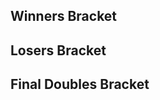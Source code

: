 {{DISPLAYTITLE:Super Smash Sundays 36: ''Melee'' Doubles Bracket}}{{SetGame|melee}}{{tabs static
|name1=Overview
|link1=Super Smash Sundays/36/Melee
|name2=Singles Bracket
|link2=Super Smash Sundays/36/Melee/Singles Bracket
|name3=Doubles Bracket
|link3=Super Smash Sundays/36/Melee/Doubles Bracket
|This=3
}}
==Winners Bracket==
{{32DEDoublesWBracketA
|r1m1t1p1=Reno |r1m1t1p1flag=us
|r1m1t1p2=MikeHaze |r1m1t1p2flag=us |r1m1t1score=W
|r1m1t2p1=Bye |r1m1t2p1flag=
|r1m1t2p2=Bye |r1m1t2p2flag= |r1m1t2score=-
|r1m1win=1

|r1m2t1p1=Sokka |r1m2t1p1flag=us
|r1m2t1p2=cpak |r1m2t1p2flag=us |r1m2t1score=2
|r1m2t2p1=Mr. Bitter |r1m2t2p1flag=us
|r1m2t2p2=Rob |r1m2t2p2flag= |r1m2t2score=0
|r1m2win=1

|r1m3t1p1=HARD |r1m3t1p1flag=us
|r1m3t1p2=2Jar |r1m3t1p2flag=us |r1m3t1score=2
|r1m3t2p1=Redox |r1m3t2p1flag=us
|r1m3t2p2=MossGarden |r1m3t2p2flag=us |r1m3t2score=1
|r1m3win=1
|r1m3t1p1char1= |r1m3t1p1stock1=0 |r1m3t1p2char1= |r1m3t1p2stock1=
|r1m3t2p1char1= |r1m3t2p1stock1= |r1m3t2p2char1= |r1m3t2p2stock1= |r1m3stage1= |r1m3win1=2
|r1m3t1p1char2= |r1m3t1p1stock2= |r1m3t1p2char2= |r1m3t1p2stock2=
|r1m3t2p1char2= |r1m3t2p1stock2=0 |r1m3t2p2char2= |r1m3t2p2stock2= |r1m3stage2= |r1m3win2=1
|r1m3t1p1char3= |r1m3t1p1stock3= |r1m3t1p2char3= |r1m3t1p2stock3=
|r1m3t2p1char3= |r1m3t2p1stock3=0 |r1m3t2p2char3= |r1m3t2p2stock3= |r1m3stage3= |r1m3win3=1

|r1m4t1p1=hdBryan |r1m4t1p1flag=us
|r1m4t1p2=Sergio |r1m4t1p2flag=us |r1m4t1score=2
|r1m4t2p1=floyd23 |r1m4t2p1flag=us
|r1m4t2p2=VWX |r1m4t2p2flag=us |r1m4t2score=0
|r1m4win=1

|r1m5t1p1=PsychoMidget |r1m5t1p1flag=us
|r1m5t1p2=Captain Faceroll |r1m5t1p2flag=us |r1m5t1score=W
|r1m5t2p1=Bye |r1m5t2p1flag=
|r1m5t2p2=Bye |r1m5t2p2flag= |r1m5t2score=-
|r1m5win=1

|r1m6t1p1=T-TOWN |r1m6t1p1flag=us
|r1m6t1p2=Nasty Nate |r1m6t1p2flag=us |r1m6t1score=2
|r1m6t2p1=The D Chong |r1m6t2p1flag=us
|r1m6t2p2=Tung |r1m6t2p2flag=us |r1m6t2score=0
|r1m6win=1

|r1m7t1p1=Zeo |r1m7t1p1flag=us
|r1m7t1p2=EastCoastJeff |r1m7t1p2flag=us |r1m7t1score=W
|r1m7t2p1=Bye |r1m7t2p1flag=
|r1m7t2p2=Bye |r1m7t2p2flag= |r1m7t2score=-
|r1m7win=1

|r1m8t1p1=Mchi |r1m8t1p1flag=us
|r1m8t1p2=DanteFox |r1m8t1p2flag=us |r1m8t1score=2
|r1m8t2p1=Pixo |r1m8t2p1flag=us
|r1m8t2p2=Condor |r1m8t2p2flag=us |r1m8t2score=1
|r1m8win=1

|r1m9t1p1=MacD |r1m9t1p1flag=us
|r1m9t1p2=Tafokints |r1m9t1p2flag=us |r1m9t1score=W
|r1m9t2p1=Bye |r1m9t2p1flag=
|r1m9t2p2=Bye |r1m9t2p2flag= |r1m9t2score=-
|r1m9win=1

|r1m10t1p1=Studmuffin |r1m10t1p1flag=us
|r1m10t1p2=Epic |r1m10t1p2flag=us |r1m10t1score=0
|r1m10t2p1=Baja |r1m10t2p1flag=us
|r1m10t2p2=Fallennova |r1m10t2p2flag=us |r1m10t2score=2
|r1m10win=2

|r1m11t1p1=Kenji |r1m11t1p1flag=us
|r1m11t1p2=Erik |r1m11t1p2flag=us |r1m11t1score=2
|r1m11t2p1=Tonic |r1m11t2p1flag=us
|r1m11t2p2=Neeco |r1m11t2p2flag=us |r1m11t2score=1
|r1m11win=1

|r1m12t1p1=Khepri |r1m12t1p1flag=us
|r1m12t1p2=Wieners |r1m12t1p2flag=us |r1m12t1score=2
|r1m12t2p1=Brgod |r1m12t2p1flag=us
|r1m12t2p2=Ezra |r1m12t2p2flag=us |r1m12t2score=0
|r1m12win=1

|r1m13t1p1=Kira |r1m13t1p1flag=us
|r1m13t1p2=CDK |r1m13t1p2flag=us |r1m13t1score=W
|r1m13t2p1=Bye |r1m13t2p1flag=
|r1m13t2p2=Bye |r1m13t2p2flag= |r1m13t2score=-
|r1m13win=1

|r1m14t1p1=Videowaffles |r1m14t1p1flag=us
|r1m14t1p2=Guntar |r1m14t1p2flag=us |r1m14t1score=2
|r1m14t2p1=TDK |r1m14t2p1flag=us
|r1m14t2p2=ACT1VE |r1m14t2p2flag=us |r1m14t2score=1
|r1m14win=1

|r1m15t1p1=HondaFoo |r1m15t1p1flag=us
|r1m15t1p2=Jace |r1m15t1p2flag=us |r1m15t1score=2
|r1m15t2p1=Zack Fair |r1m15t2p1flag=us
|r1m15t2p2=YVMS |r1m15t2p2flag=us |r1m15t2score=0
|r1m15win=1

|r1m16t1p1=sherigami |r1m16t1p1flag=us
|r1m16t1p2=V$ |r1m16t1p2flag=us |r1m16t1score=2
|r1m16t2p1=Kiki |r1m16t2p1flag=us
|r1m16t2p2=Wheelz |r1m16t2p2flag=us |r1m16t2score=0
|r1m16win=1

|r2m1t1p1=Reno |r2m1t1p1flag=us
|r2m1t1p2=MikeHaze |r2m1t1p2flag=us |r2m1t1score=2
|r2m1t2p1=Sokka |r2m1t2p1flag=us
|r2m1t2p2=cpak |r2m1t2p2flag=us |r2m1t2score=0
|r2m1win=1

|r2m2t1p1=HARD |r2m2t1p1flag=us
|r2m2t1p2=2Jar |r2m2t1p2flag=us |r2m2t1score=0
|r2m2t2p1=hdBryan |r2m2t2p1flag=us
|r2m2t2p2=Sergio |r2m2t2p2flag=us |r2m2t2score=2
|r2m2win=2

|r2m3t1p1=PsychoMidget |r2m3t1p1flag=us
|r2m3t1p2=Captain Faceroll |r2m3t1p2flag=us |r2m3t1score=2
|r2m3t2p1=T-TOWN |r2m3t2p1flag=us
|r2m3t2p2=Nasty Nate |r2m3t2p2flag=us |r2m3t2score=0
|r2m3win=1

|r2m4t1p1=Zeo |r2m4t1p1flag=us
|r2m4t1p2=EastCoastJeff |r2m4t1p2flag=us |r2m4t1score=2
|r2m4t2p1=Mchi |r2m4t2p1flag=us
|r2m4t2p2=DanteFox |r2m4t2p2flag=us |r2m4t2score=0
|r2m4win=1

|r2m5t1p1=MacD |r2m5t1p1flag=us
|r2m5t1p2=Tafokints |r2m5t1p2flag=us |r2m5t1score=2
|r2m5t2p1=Baja |r2m5t2p1flag=us
|r2m5t2p2=Fallennova |r2m5t2p2flag=us |r2m5t2score=0
|r2m5win=1

|r2m6t1p1=Kenji |r2m6t1p1flag=us
|r2m6t1p2=Erik |r2m6t1p2flag=us |r2m6t1score=1
|r2m6t2p1=Khepri |r2m6t2p1flag=us
|r2m6t2p2=Wieners |r2m6t2p2flag=us |r2m6t2score=2
|r2m6win=2

|r2m7t1p1=Kira |r2m7t1p1flag=us
|r2m7t1p2=CDK |r2m7t1p2flag=us |r2m7t1score=2
|r2m7t2p1=Videowaffles |r2m7t2p1flag=us
|r2m7t2p2=Guntar |r2m7t2p2flag=us |r2m7t2score=0
|r2m7win=1

|r2m8t1p1=HondaFoo |r2m8t1p1flag=us
|r2m8t1p2=Jace |r2m8t1p2flag=us |r2m8t1score=2
|r2m8t2p1=sherigami |r2m8t2p1flag=us
|r2m8t2p2=V$ |r2m8t2p2flag=us |r2m8t2score=1
|r2m8win=1

|r3m1t1p1=Reno |r3m1t1p1flag=us
|r3m1t1p2=MikeHaze |r3m1t1p2flag=us |r3m1t1score=2
|r3m1t2p1=hdBryan |r3m1t2p1flag=us
|r3m1t2p2=Sergio |r3m1t2p2flag=us |r3m1t2score=1
|r3m1win=1

|r3m2t1p1=PsychoMidget |r3m2t1p1flag=us
|r3m2t1p2=Captain Faceroll |r3m2t1p2flag=us |r3m2t1score=2
|r3m2t2p1=Zeo |r3m2t2p1flag=us
|r3m2t2p2=EastCoastJeff |r3m2t2p2flag=us |r3m2t2score=0
|r3m2win=1
|r3m2t1p1char1= |r3m2t1p1stock1= |r3m2t1p2char1= |r3m2t1p2stock1=
|r3m2t2p1char1= |r3m2t2p1stock1=0 |r3m2t2p2char1= |r3m2t2p2stock1= |r3m2stage1= |r3m2win1=1
|r3m2t1p1char2= |r3m2t1p1stock2= |r3m2t1p2char2= |r3m2t1p2stock2=
|r3m2t2p1char2= |r3m2t2p1stock2=0 |r3m2t2p2char2= |r3m2t2p2stock2= |r3m2stage2= |r3m2win2=1

|r3m3t1p1=MacD |r3m3t1p1flag=us
|r3m3t1p2=Tafokints |r3m3t1p2flag=us |r3m3t1score=2
|r3m3t2p1=Khepri |r3m3t2p1flag=us
|r3m3t2p2=Wieners |r3m3t2p2flag=us |r3m3t2score=0
|r3m3win=1

|r3m4t1p1=Kira |r3m4t1p1flag=us
|r3m4t1p2=CDK |r3m4t1p2flag=us |r3m4t1score=2
|r3m4t2p1=HondaFoo |r3m4t2p1flag=us
|r3m4t2p2=Jace |r3m4t2p2flag=us |r3m4t2score=1
|r3m4win=1

|r4m1t1p1=Reno |r4m1t1p1flag=us
|r4m1t1p2=MikeHaze |r4m1t1p2flag=us |r4m1t1score=2
|r4m1t2p1=PsychoMidget |r4m1t2p1flag=us
|r4m1t2p2=Captain Faceroll |r4m1t2p2flag=us |r4m1t2score=3
|r4m1win=2

|r4m2t1p1=MacD |r4m2t1p1flag=us
|r4m2t1p2=Tafokints |r4m2t1p2flag=us |r4m2t1score=2
|r4m2t2p1=Kira |r4m2t2p1flag=us
|r4m2t2p2=CDK |r4m2t2p2flag=us |r4m2t2score=3
|r4m2win=2
}}
==Losers Bracket==
{{32DEDoublesLBracketSmwA
|tourneylink=Super Smash Sundays/36/Melee
|tourneyname=Super Smash Sundays 36
|l1placement=25-32
|l2placement=17-24
|l3placement=13-16
|l4placement=9-12
|l5placement=7-8
|l6placement=5-6
|l1m1t1p1=Bye |l1m1t1p1flag=
|l1m1t1p2=Bye |l1m1t1p2flag= |l1m1t1score=-
|l1m1t2p1=Mr. Bitter |l1m1t2p1flag=us
|l1m1t2p2=Rob |l1m1t2p2flag= |l1m1t2score=W
|l1m1win=2

|l1m2t1p1=Redox |l1m2t1p1flag=us
|l1m2t1p2=MossGarden |l1m2t1p2flag=us |l1m2t1score=2
|l1m2t2p1=floyd23 |l1m2t2p1flag=us
|l1m2t2p2=VWX |l1m2t2p2flag=us |l1m2t2score=0
|l1m2win=1

|l1m3t1p1=Bye |l1m3t1p1flag=
|l1m3t1p2=Bye |l1m3t1p2flag= |l1m3t1score=-
|l1m3t2p1=The D Chong |l1m3t2p1flag=us
|l1m3t2p2=Tung |l1m3t2p2flag=us |l1m3t2score=W
|l1m3win=2

|l1m4t1p1=Bye |l1m4t1p1flag=
|l1m4t1p2=Bye |l1m4t1p2flag= |l1m4t1score=-
|l1m4t2p1=Pixo |l1m4t2p1flag=us
|l1m4t2p2=Condor |l1m4t2p2flag=us |l1m4t2score=W
|l1m4win=2

|l1m5t1p1=Bye |l1m5t1p1flag=
|l1m5t1p2=Bye |l1m5t1p2flag= |l1m5t1score=-
|l1m5t2p1=Studmuffin |l1m5t2p1flag=us
|l1m5t2p2=Epic |l1m5t2p2flag=us |l1m5t2score=W
|l1m5win=2

|l1m6t1p1=Tonic |l1m6t1p1flag=us
|l1m6t1p2=Neeco |l1m6t1p2flag=us |l1m6t1score=2
|l1m6t2p1=Brgod |l1m6t2p1flag=us
|l1m6t2p2=Ezra |l1m6t2p2flag=us |l1m6t2score=0
|l1m6win=1

|l1m7t1p1=Bye |l1m7t1p1flag=
|l1m7t1p2=Bye |l1m7t1p2flag= |l1m7t1score=-
|l1m7t2p1=TDK |l1m7t2p1flag=us
|l1m7t2p2=ACT1VE |l1m7t2p2flag=us |l1m7t2score=W
|l1m7win=2

|l1m8t1p1=Zack Fair |l1m8t1p1flag=us
|l1m8t1p2=YVMS |l1m8t1p2flag=us |l1m8t1score=2
|l1m8t2p1=Kiki |l1m8t2p1flag=us
|l1m8t2p2=Wheelz |l1m8t2p2flag=us |l1m8t2score=0
|l1m8win=1

|l2m1t1p1=sherigami |l2m1t1p1flag=us
|l2m1t1p2=V$ |l2m1t1p2flag=us |l2m1t1score=2
|l2m1t2p1=Mr. Bitter |l2m1t2p1flag=us
|l2m1t2p2=Rob |l2m1t2p2flag= |l2m1t2score=0
|l2m1win=1

|l2m2t1p1=Videowaffles |l2m2t1p1flag=us
|l2m2t1p2=Guntar |l2m2t1p2flag=us |l2m2t1score=0
|l2m2t2p1=Redox |l2m2t2p1flag=us
|l2m2t2p2=MossGarden |l2m2t2p2flag=us |l2m2t2score=2
|l2m2win=2

|l2m3t1p1=Kenji |l2m3t1p1flag=us
|l2m3t1p2=Erik |l2m3t1p2flag=us |l2m3t1score=2
|l2m3t2p1=The D Chong |l2m3t2p1flag=us
|l2m3t2p2=Tung |l2m3t2p2flag=us |l2m3t2score=0
|l2m3win=1

|l2m4t1p1=Baja |l2m4t1p1flag=us
|l2m4t1p2=Fallennova |l2m4t1p2flag=us |l2m4t1score=2
|l2m4t2p1=Pixo |l2m4t2p1flag=us
|l2m4t2p2=Condor |l2m4t2p2flag=us |l2m4t2score=0
|l2m4win=1

|l2m5t1p1=Mchi |l2m5t1p1flag=us
|l2m5t1p2=DanteFox |l2m5t1p2flag=us |l2m5t1score=2
|l2m5t2p1=Studmuffin |l2m5t2p1flag=us
|l2m5t2p2=Epic |l2m5t2p2flag=us |l2m5t2score=1
|l2m5win=1

|l2m6t1p1=T-TOWN |l2m6t1p1flag=us
|l2m6t1p2=Nasty Nate |l2m6t1p2flag=us |l2m6t1score=0
|l2m6t2p1=Tonic |l2m6t2p1flag=us
|l2m6t2p2=Neeco |l2m6t2p2flag=us |l2m6t2score=2
|l2m6win=2

|l2m7t1p1=HARD |l2m7t1p1flag=us
|l2m7t1p2=2Jar |l2m7t1p2flag=us |l2m7t1score=0
|l2m7t2p1=TDK |l2m7t2p1flag=us
|l2m7t2p2=ACT1VE |l2m7t2p2flag=us |l2m7t2score=2
|l2m7win=2

|l2m8t1p1=Sokka |l2m8t1p1flag=us
|l2m8t1p2=cpak |l2m8t1p2flag=us |l2m8t1score=1
|l2m8t2p1=Zack Fair |l2m8t2p1flag=us
|l2m8t2p2=YVMS |l2m8t2p2flag=us |l2m8t2score=2
|l2m8win=2

|l3m1t1p1=sherigami |l3m1t1p1flag=us
|l3m1t1p2=V$ |l3m1t1p2flag=us |l3m1t1score=2
|l3m1t2p1=Redox |l3m1t2p1flag=us
|l3m1t2p2=MossGarden |l3m1t2p2flag=us |l3m1t2score=1
|l3m1win=1

|l3m2t1p1=Kenji |l3m2t1p1flag=us
|l3m2t1p2=Erik |l3m2t1p2flag=us |l3m2t1score=2
|l3m2t2p1=Baja |l3m2t2p1flag=us
|l3m2t2p2=Fallennova |l3m2t2p2flag=us |l3m2t2score=1
|l3m2win=1

|l3m3t1p1=Mchi |l3m3t1p1flag=us
|l3m3t1p2=DanteFox |l3m3t1p2flag=us |l3m3t1score=0
|l3m3t2p1=Tonic |l3m3t2p1flag=us
|l3m3t2p2=Neeco |l3m3t2p2flag=us |l3m3t2score=2
|l3m3win=2

|l3m4t1p1=TDK |l3m4t1p1flag=us
|l3m4t1p2=ACT1VE |l3m4t1p2flag=us |l3m4t1score=0
|l3m4t2p1=Zack Fair |l3m4t2p1flag=us
|l3m4t2p2=YVMS |l3m4t2p2flag=us |l3m4t2score=2
|l3m4win=2

|l4m1t1p1=Zeo |l4m1t1p1flag=us
|l4m1t1p2=EastCoastJeff |l4m1t1p2flag=us |l4m1t1score=2
|l4m1t2p1=sherigami |l4m1t2p1flag=us
|l4m1t2p2=V$ |l4m1t2p2flag=us |l4m1t2score=0
|l4m1win=1

|l4m2t1p1=hdBryan |l4m2t1p1flag=us
|l4m2t1p2=Sergio |l4m2t1p2flag=us |l4m2t1score=2
|l4m2t2p1=Kenji |l4m2t2p1flag=us
|l4m2t2p2=Erik |l4m2t2p2flag=us |l4m2t2score=0
|l4m2win=1

|l4m3t1p1=HondaFoo |l4m3t1p1flag=us
|l4m3t1p2=Jace |l4m3t1p2flag=us |l4m3t1score=2
|l4m3t2p1=Tonic |l4m3t2p1flag=us
|l4m3t2p2=Neeco |l4m3t2p2flag=us |l4m3t2score=0
|l4m3win=1

|l4m4t1p1=Khepri |l4m4t1p1flag=us
|l4m4t1p2=Wieners |l4m4t1p2flag=us |l4m4t1score=1
|l4m4t2p1=Zack Fair |l4m4t2p1flag=us
|l4m4t2p2=YVMS |l4m4t2p2flag=us |l4m4t2score=2
|l4m4win=2

|l5m1t1p1=Zeo |l5m1t1p1flag=us
|l5m1t1p2=EastCoastJeff |l5m1t1p2flag=us |l5m1t1score=0
|l5m1t2p1=hdBryan |l5m1t2p1flag=us
|l5m1t2p2=Sergio |l5m1t2p2flag=us |l5m1t2score=2
|l5m1win=2

|l5m2t1p1=HondaFoo |l5m2t1p1flag=us
|l5m2t1p2=Jace |l5m2t1p2flag=us |l5m2t1score=2
|l5m2t2p1=Zack Fair |l5m2t2p1flag=us
|l5m2t2p2=YVMS |l5m2t2p2flag=us |l5m2t2score=0
|l5m2win=1

|l6m1t1p1=MacD |l6m1t1p1flag=us
|l6m1t1p2=Tafokints |l6m1t1p2flag=us |l6m1t1score=2
|l6m1t2p1=hdBryan |l6m1t2p1flag=us
|l6m1t2p2=Sergio |l6m1t2p2flag=us |l6m1t2score=0
|l6m1win=1

|l6m2t1p1=Reno |l6m2t1p1flag=us
|l6m2t1p2=MikeHaze |l6m2t1p2flag=us |l6m2t1score=2
|l6m2t2p1=HondaFoo |l6m2t2p1flag=us
|l6m2t2p2=Jace |l6m2t2p2flag=us |l6m2t2score=0
|l6m2win=1
}}
<onlyinclude>
==Final Doubles Bracket==
{{DEFinalDoublesSmwBracket
|tourneylink=Super Smash Sundays/36/Melee
|tourneyname=Super Smash Sundays 36
|l1placement=4
|r2placement=3
|r3loserplacement=2
|r3winnerplacement=1
|r1m1t1p1=PsychoMidget |r1m1t1p1flag=us
|r1m1t1p2=Captain Faceroll |r1m1t1p2flag=us |r1m1t1score=2
|r1m1t2p1=Kira |r1m1t2p1flag=us
|r1m1t2p2=CDK |r1m1t2p2flag=us |r1m1t2score=3
|r1m1win=2

|l1m1t1p1=MacD |l1m1t1p1flag=us
|l1m1t1p2=Tafokints |l1m1t1p2flag=us |l1m1t1score={{win}}
|l1m1t2p1=Reno |l1m1t2p1flag=us
|l1m1t2p2=MikeHaze |l1m1t2p2flag=us |l1m1t2score=
|l1m1win=1

|r2m1t1p1=PsychoMidget |r2m1t1p1flag=us
|r2m1t1p2=Captain Faceroll |r2m1t1p2flag=us |r2m1t1score=0
|r2m1t2p1=MacD |r2m1t2p1flag=us
|r2m1t2p2=Tafokints |r2m1t2p2flag=us |r2m1t2score=3
|r2m1win=2

|r3m1t1p1=Kira |r3m1t1p1flag=us
|r3m1t1p2=CDK |r3m1t1p2flag=us |r3m1t1score=3
|r3m1t2p1=MacD |r3m1t2p1flag=us
|r3m1t2p2=Tafokints |r3m1t2p2flag=us |r3m1t2score=1
|r3m1win=1

|r3m2t1p1= |r3m2t1p1flag=
|r3m2t1p2= |r3m2t1p2flag= |r3m2t1score=
|r3m2t2p1= |r3m2t2p1flag=
|r3m2t2p2= |r3m2t2p2flag= |r3m2t2score=
|r3m2win=
}}
</onlyinclude>
